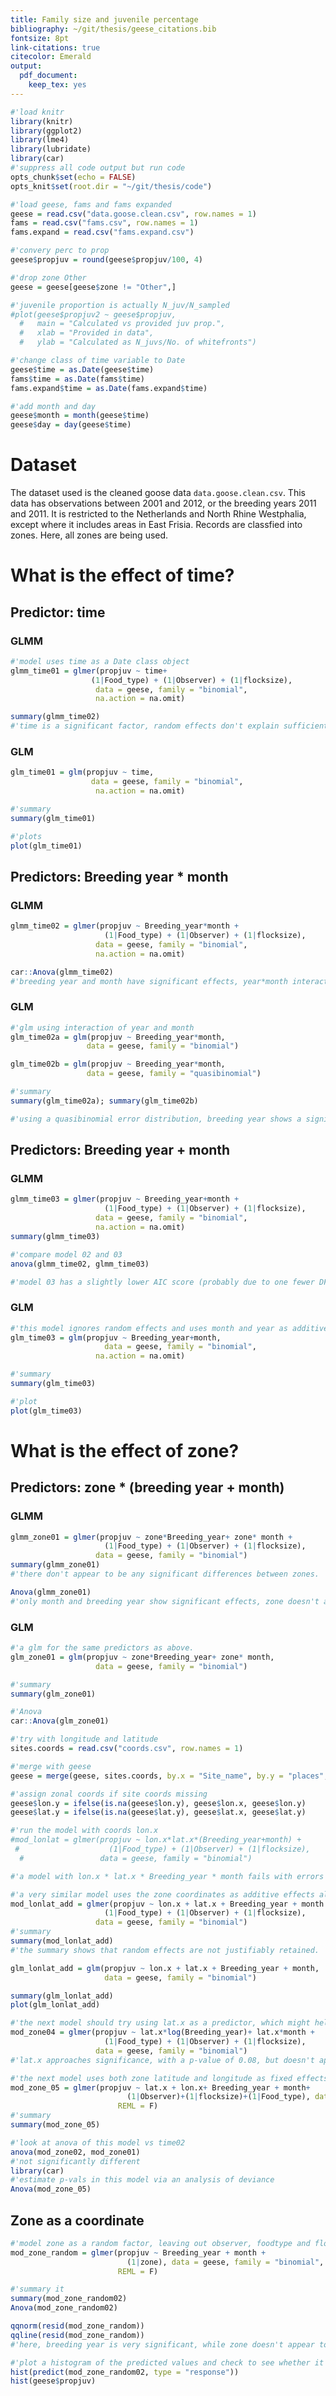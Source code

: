 ```yaml
---
title: Family size and juvenile percentage
bibliography: ~/git/thesis/geese_citations.bib
fontsize: 8pt
link-citations: true
citecolor: Emerald
output: 
  pdf_document: 
    keep_tex: yes
---
```

```r
#'load knitr
library(knitr)
library(ggplot2)
library(lme4)
library(lubridate)
library(car)
#'suppress all code output but run code
opts_chunk$set(echo = FALSE)
opts_knit$set(root.dir = "~/git/thesis/code")
```

```r
#'load geese, fams and fams expanded
geese = read.csv("data.goose.clean.csv", row.names = 1)
fams = read.csv("fams.csv", row.names = 1)
fams.expand = read.csv("fams.expand.csv")

#'convery perc to prop
geese$propjuv = round(geese$propjuv/100, 4)

#'drop zone Other
geese = geese[geese$zone != "Other",]

#'juvenile proportion is actually N_juv/N_sampled
#plot(geese$propjuv2 ~ geese$propjuv,
  #   main = "Calculated vs provided juv prop.",
  #   xlab = "Provided in data",
  #   ylab = "Calculated as N_juvs/No. of whitefronts")

#'change class of time variable to Date
geese$time = as.Date(geese$time)
fams$time = as.Date(fams$time)
fams.expand$time = as.Date(fams.expand$time)

#'add month and day
geese$month = month(geese$time)
geese$day = day(geese$time)
```

# Dataset
The dataset used is the cleaned goose data ```data.goose.clean.csv```. This data has observations between 2001 and 2012, or the breeding years 2011 and 2011. It is restricted to the Netherlands and North Rhine Westphalia, except where it includes areas in East Frisia. Records are classfied into zones. Here, all zones are being used.

# What is the effect of time?

## Predictor: time

### GLMM

```r
#'model uses time as a Date class object
glmm_time01 = glmer(propjuv ~ time+
                  (1|Food_type) + (1|Observer) + (1|flocksize),
                   data = geese, family = "binomial",
                   na.action = na.omit)

summary(glmm_time02)
#'time is a significant factor, random effects don't explain sufficient variance to justify inclusion.
```

### GLM

```r
glm_time01 = glm(propjuv ~ time,
                  data = geese, family = "binomial",
                   na.action = na.omit)

#'summary
summary(glm_time01)

#'plots
plot(glm_time01)
```


## Predictors: Breeding year * month

### GLMM

```r
glmm_time02 = glmer(propjuv ~ Breeding_year*month +
                     (1|Food_type) + (1|Observer) + (1|flocksize),
                   data = geese, family = "binomial",
                   na.action = na.omit)

car::Anova(glmm_time02)
#'breeding year and month have significant effects, year*month interaction is not significant, random effects don't explain sufficient variance to be included.
```

### GLM

```r
#'glm using interaction of year and month
glm_time02a = glm(propjuv ~ Breeding_year*month,
                 data = geese, family = "binomial")

glm_time02b = glm(propjuv ~ Breeding_year*month,
                 data = geese, family = "quasibinomial")

#'summary
summary(glm_time02a); summary(glm_time02b)

#'using a quasibinomial error distribution, breeding year shows a significant effect, but the model doesn't explain any more of the variance than before.
```


## Predictors: Breeding year + month

### GLMM

```r
glmm_time03 = glmer(propjuv ~ Breeding_year+month +
                     (1|Food_type) + (1|Observer) + (1|flocksize),
                   data = geese, family = "binomial",
                   na.action = na.omit)
summary(glmm_time03)

#'compare model 02 and 03
anova(glmm_time02, glmm_time03)

#'model 03 has a slightly lower AIC score (probably due to one fewer DF), and is not significantly different from model 02. no further attempts are made at modelling month and year as being interacting variables. there is no justification for including random effects since they don't contribute to the variance
```

### GLM

```r
#'this model ignores random effects and uses month and year as additive effects
glm_time03 = glm(propjuv ~ Breeding_year+month,
                     data = geese, family = "binomial",
                   na.action = na.omit)

#'summary
summary(glm_time03)

#'plot
plot(glm_time03)
```


# What is the effect of zone?

## Predictors: zone * (breeding year + month)

### GLMM

```r
glmm_zone01 = glmer(propjuv ~ zone*Breeding_year+ zone* month +
                     (1|Food_type) + (1|Observer) + (1|flocksize),
                   data = geese, family = "binomial")
summary(glmm_zone01)
#'there don't appear to be any significant differences between zones.

Anova(glmm_zone01)
#'only month and breeding year show significant effects, zone doesn't appear to have an effect. the interaction between zone and year or month does not have an effect. random effects don't explain enough of the variance to justify inclusion
```

### GLM

```r
#'a glm for the same predictors as above.
glm_zone01 = glm(propjuv ~ zone*Breeding_year+ zone* month,
                   data = geese, family = "binomial")

#'summary
summary(glm_zone01)

#'Anova
car::Anova(glm_zone01)
```


```r
#'try with longitude and latitude
sites.coords = read.csv("coords.csv", row.names = 1)

#'merge with geese
geese = merge(geese, sites.coords, by.x = "Site_name", by.y = "places", all.x = T)

#'assign zonal coords if site coords missing
geese$lon.y = ifelse(is.na(geese$lon.y), geese$lon.x, geese$lon.y)
geese$lat.y = ifelse(is.na(geese$lat.y), geese$lat.x, geese$lat.y)

#'run the model with coords lon.x
#mod_lonlat = glmer(propjuv ~ lon.x*lat.x*(Breeding_year+month) +
 #                    (1|Food_type) + (1|Observer) + (1|flocksize),
  #                 data = geese, family = "binomial")

#'a model with lon.x * lat.x * Breeding_year * month fails with errors that the variables are on very different scales. takin the log of the breeding year doesn't resolve the issue.
```


```r
#'a very similar model uses the zone coordinates as additive effects along with the breeding year and month
mod_lonlat_add = glmer(propjuv ~ lon.x + lat.x + Breeding_year + month +
                     (1|Food_type) + (1|Observer) + (1|flocksize),
                   data = geese, family = "binomial")
#'summary
summary(mod_lonlat_add)
#'the summary shows that random effects are not justifiably retained.

glm_lonlat_add = glm(propjuv ~ lon.x + lat.x + Breeding_year + month,
                     data = geese, family = "binomial")

summary(glm_lonlat_add)
plot(glm_lonlat_add)
```

```r
#'the next model should try using lat.x as a predictor, which might help determine in which direction the gradient if any lies.
mod_zone04 = glmer(propjuv ~ lat.x*log(Breeding_year)+ lat.x*month +
                     (1|Food_type) + (1|Observer) + (1|flocksize),
                   data = geese, family = "binomial")
#'lat.x approaches significance, with a p-value of 0.08, but doesn't appear sufficient to reject the null.
```

```r
#'the next model uses both zone latitude and longitude as fixed effects.
mod_zone_05 = glmer(propjuv ~ lat.x + lon.x+ Breeding_year + month+
                          (1|Observer)+(1|flocksize)+(1|Food_type), data = geese, family = "binomial", na.action = na.omit,
                        REML = F)
#'summary
summary(mod_zone_05)

#'look at anova of this model vs time02
anova(mod_zone02, mod_zone01)
#'not significantly different
library(car)
#'estimate p-vals in this model via an analysis of deviance
Anova(mod_zone_05)
```

## Zone as a coordinate


```r
#'model zone as a random factor, leaving out observer, foodtype and flocksize, since these don't appear to have variance values that justify their inclusion. the maximum likelihood method is used.
mod_zone_random = glmer(propjuv ~ Breeding_year + month +
                          (1|zone), data = geese, family = "binomial",
                        REML = F)

#'summary it
summary(mod_zone_random02)
Anova(mod_zone_random02)

qqnorm(resid(mod_zone_random))
qqline(resid(mod_zone_random))
#'here, breeding year is very significant, while zone doesn't appear to explain any of the variance and cannot be justified as a random factor.

#'plot a histogram of the predicted values and check to see whether it resembles the oberved values. it does not, values are too low.
hist(predict(mod_zone_random02, type = "response"))
hist(geese$propjuv)
```
